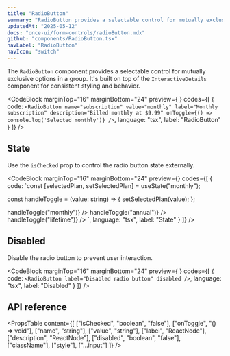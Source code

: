 ```yaml
---
title: "RadioButton"
summary: "RadioButton provides a selectable control for mutually exclusive options with customizable labels and styling."
updatedAt: "2025-05-12"
docs: "once-ui/form-controls/radioButton.mdx"
github: "components/RadioButton.tsx"
navLabel: "RadioButton"
navIcon: "switch"
---
```


The `RadioButton` component provides a selectable control for mutually exclusive options in a group. It's built on top of the `InteractiveDetails` component for consistent styling and behavior.

<CodeBlock
  marginTop="16"
  marginBottom="24"
  preview={
    <RadioButton
      name="subscription"
      value="monthly"
      label="Monthly subscription"
      description="Billed monthly at $9.99"
    />
  }
  codes={[
    {
      code:
`<RadioButton
    name="subscription"
    value="monthly"
    label="Monthly subscription"
    description="Billed monthly at $9.99"
    onToggle={() => console.log('Selected monthly')}
/>`,
      language: "tsx",
      label: "RadioButton"
    }
  ]}
/>

## State

Use the `isChecked` prop to control the radio button state externally.

<CodeBlock
  marginTop="16"
  marginBottom="24"
  preview={<SubscriptionRadioGroup />}
  codes={[
    {
      code:
`const [selectedPlan, setSelectedPlan] = useState<string>("monthly");

const handleToggle = (value: string) => {
    setSelectedPlan(value);
};

<Column gap="16">
    <RadioButton
      name="subscription"
      value="monthly"
      label="Monthly subscription"
      description="Billed monthly at $9.99"
      isChecked={selectedPlan === "monthly"}
      onToggle={() => handleToggle("monthly")}
    />
    <RadioButton
      name="subscription"
      value="annual"
      label="Annual subscription"
      description="Billed annually at $99.99"
      isChecked={selectedPlan === "annual"}
      onToggle={() => handleToggle("annual")}
    />
    <RadioButton
      name="subscription"
      value="lifetime"
      label="Lifetime access"
      description="One-time payment of $299.99"
      isChecked={selectedPlan === "lifetime"}
      onToggle={() => handleToggle("lifetime")}
    />
</Column>`,
      language: "tsx",
      label: "State"
    }
  ]}
/>

## Disabled

Disable the radio button to prevent user interaction.

<CodeBlock
  marginTop="16"
  marginBottom="24"
  preview={
    <RadioButton
      label="Disabled radio button"
      disabled
    />
  }
  codes={[
    {
      code:
`<RadioButton
    label="Disabled radio button"
    disabled
/>`,
      language: "tsx",
      label: "Disabled"
    }
  ]}
/>

## API reference

<PropsTable
  content={[
    ["isChecked", "boolean", "false"],
    ["onToggle", "() => void"],
    ["name", "string"],
    ["value", "string"],
    ["label", "ReactNode"],
    ["description", "ReactNode"],
    ["disabled", "boolean", "false"],
    ["className"],
    ["style"],
    ["...input"]
  ]}
/>